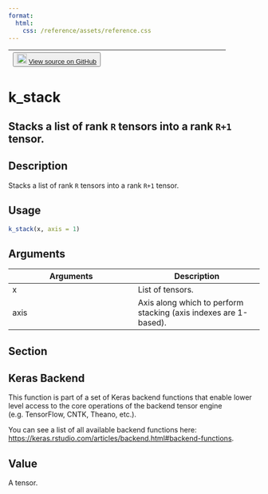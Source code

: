 ```yaml
---
format:
  html:
    css: /reference/assets/reference.css
---
```


| <button class="button"> ![](/reference/assets/GitHub-Mark-32px.png){width="20"} [View source on GitHub](https://github.com/rstudio/keras//blob/main/R/backend.R#L2777) </button> |
|:------------------------------:|:--------------------------------------:|

# k_stack

## Stacks a list of rank `R` tensors into a rank `R+1` tensor.

## Description
Stacks a list of rank `R` tensors into a rank `R+1` tensor. 


## Usage
```r
k_stack(x, axis = 1) 
```

## Arguments
|Arguments|Description|
|---|---|
| x | List of tensors. |
| axis | Axis along which to perform stacking (axis indexes are 1-based). |


## Section

## Keras Backend

This function is part of a set of Keras backend functions that enable lower level access to the core operations of the backend tensor engine (e.g. TensorFlow, CNTK, Theano, etc.). 

You can see a list of all available backend functions here: [https://keras.rstudio.com/articles/backend.html#backend-functions](https://keras.rstudio.com/articles/backend.html#backend-functions). 

## Value
A tensor. 





